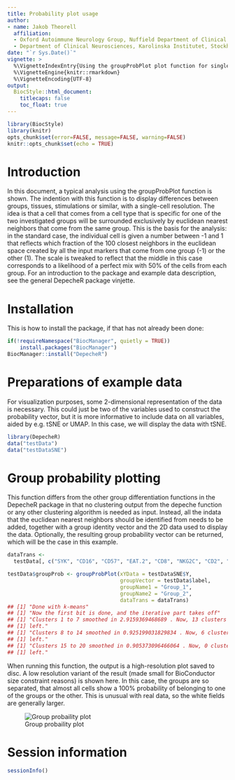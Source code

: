 ```yaml
---
title: Probability plot usage
author: 
- name: Jakob Theorell
  affiliation: 
  - Oxford Autoimmune Neurology Group, Nuffield Department of Clinical Neurosciences, University of Oxford, Oxford, United Kingdom
  - Department of Clinical Neurosciences, Karolinska Institutet, Stockholm, Sweden
date: "`r Sys.Date()`"
vignette: >
  %\VignetteIndexEntry{Using the groupProbPlot plot function for single-cell probability display}
  %\VignetteEngine{knitr::rmarkdown}
  %\VignetteEncoding{UTF-8}    
output: 
  BiocStyle::html_document:
    titlecaps: false
    toc_float: true
---
```


```r
library(BiocStyle)
library(knitr)
opts_chunk$set(error=FALSE, message=FALSE, warning=FALSE)
knitr::opts_chunk$set(echo = TRUE)
```

# Introduction

In this document, a typical analysis using the groupProbPlot function is shown. 
The indention with this function is to display differences between groups, 
tissues, stimulations or similar, with a single-cell resolution. The idea is 
that a cell that comes from a cell type that is specific for one of the two 
investigated groups will be surrounded exclusively by euclidean nearest 
neighbors that come from the same group. This is the basis for the analysis: 
in the standard case, the individual cell is given a number between -1 and 1 
that reflects which fraction of the 100 closest neighbors in the euclidean space
created by all the input markers that come from one group (-1) or the other (1).
The scale is tweaked to reflect that the middle in this case corresponds to a 
likelihood of a perfect mix with 50% of the cells from each group. For an
introduction to the package and example data description, see the general 
DepecheR package vinjette. 

# Installation
This is how to install the package, if that has not already been done: 
```r
if(!requireNamespace("BiocManager", quietly = TRUE))
    install.packages("BiocManager")
BiocManager::install("DepecheR")
```

# Preparations of example data
For visualization purposes, some 2-dimensional representation of the data is
necessary. This could just be two of the variables used to construct the 
probability vector, but it is more informative to include data on all variables,
aided by e.g. tSNE or UMAP. In this case, we will display the data with tSNE. 

```r
library(DepecheR)
data("testData")
data("testDataSNE")
```

# Group probability plotting
This function differs from the other group differentiation functions in the 
DepecheR package in that no clustering output from the depeche function or any
other clustering algorithm is needed as input. Instead, all the indata that the
euclidean nearest neighbors should be identified from needs to be added,
together with a group identity vector and the 2D data used to display the data.
Optionally, the resulting group probability vector can be returned, which will
be the case in this example. 

```r
dataTrans <-
  testData[, c("SYK", "CD16", "CD57", "EAT.2", "CD8", "NKG2C", "CD2", "CD56")]

testData$groupProb <- groupProbPlot(xYData = testDataSNE$Y, 
                                    groupVector = testData$label, 
                                    groupName1 = "Group_1",
                                    groupName2 = "Group_2",
                                    dataTrans = dataTrans)
## [1] "Done with k-means"
## [1] "Now the first bit is done, and the iterative part takes off"
## [1] "Clusters 1 to 7 smoothed in 2.9159369468689 . Now, 13 clusters are 
## [1] left."
## [1] "Clusters 8 to 14 smoothed in 0.925199031829834 . Now, 6 clusters are 
## [1] left."
## [1] "Clusters 15 to 20 smoothed in 0.905373096466064 . Now, 0 clusters are 
## [1] left."
```

When running this function, the output is  a high-resolution plot saved to disc.
A low resolution variant of the result (made small for BioConductor size 
constraint reasons) is shown here. In this case, the groups are so separated,
that almost all cells show a 100% probability of belonging to one of the groups
or the other. This is unusual with real data, so the white fields are generally
larger. 

![Group probaility plot](https://raw.githubusercontent.com/jtheorell/DepecheRVinjettePics/master/ProbPlotExample.png)

# Session information
```r
sessionInfo()
```